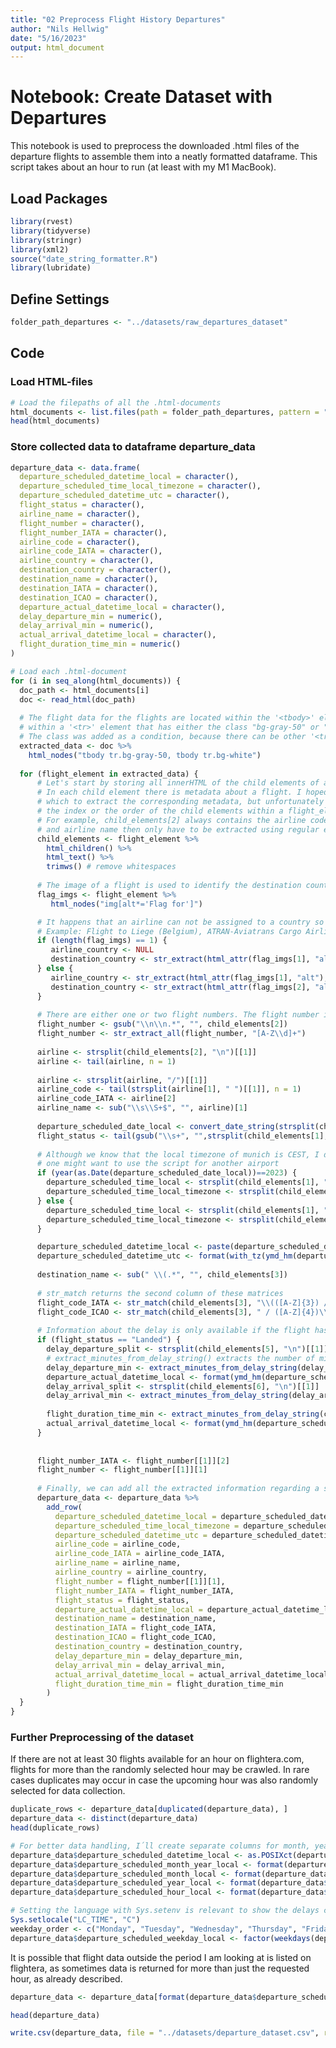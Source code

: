 ```yaml
---
title: "02 Preprocess Flight History Departures"
author: "Nils Hellwig"
date: "5/16/2023"
output: html_document
---
```


# Notebook: Create Dataset with Departures

This notebook is used to preprocess the downloaded .html files of the departure flights to assemble them into a neatly formatted dataframe. This script takes about an hour to run (at least with my M1 MacBook).

## Load Packages

```r
library(rvest)
library(tidyverse)
library(stringr)
library(xml2)
source("date_string_formatter.R")
library(lubridate)
```

## Define Settings

```r
folder_path_departures <- "../datasets/raw_departures_dataset"
```

## Code

### Load HTML-files

```r
# Load the filepaths of all the .html-documents
html_documents <- list.files(path = folder_path_departures, pattern = "\\.html$", full.names = TRUE)
head(html_documents)
```

### Store collected data to dataframe departure_data

```r
departure_data <- data.frame(
  departure_scheduled_datetime_local = character(),
  departure_scheduled_time_local_timezone = character(),
  departure_scheduled_datetime_utc = character(),
  flight_status = character(),
  airline_name = character(),
  flight_number = character(),
  flight_number_IATA = character(),
  airline_code = character(),
  airline_code_IATA = character(),
  airline_country = character(),
  destination_country = character(),
  destination_name = character(),
  destination_IATA = character(),
  destination_ICAO = character(),
  departure_actual_datetime_local = character(),
  delay_departure_min = numeric(),
  delay_arrival_min = numeric(),
  actual_arrival_datetime_local = character(),
  flight_duration_time_min = numeric()
)
```

```r
# Load each .html-document
for (i in seq_along(html_documents)) {
  doc_path <- html_documents[i]
  doc <- read_html(doc_path)
  
  # The flight data for the flights are located within the '<tbody>' element. Each flight is 
  # within a '<tr>' element that has either the class "bg-gray-50" or "bg-white". 
  # The class was added as a condition, because there can be other '<tr>' elements within the <tbody> element, but they do not contain flight data.
  extracted_data <- doc %>%
    html_nodes("tbody tr.bg-gray-50, tbody tr.bg-white")
  
  for (flight_element in extracted_data) {
      # Let's start by storing all innerHTML of the child elements of a flight's flight_element.
      # In each child element there is metadata about a flight. I hoped that each child element would have an id/class with 
      # which to extract the corresponding metadata, but unfortunately this was not the case. However, I noticed that 
      # the index or the order of the child elements within a flight_element is sufficient to know which child element contains which information. 
      # For example, child_elements[2] always contains the airline code and airline name for each flight. airline code 
      # and airline name then only have to be extracted using regular expressions.
      child_elements <- flight_element %>%
        html_children() %>%
        html_text() %>%
        trimws() # remove whitespaces
      
      # The image of a flight is used to identify the destination country / airline country      
      flag_imgs <- flight_element %>%
         html_nodes("img[alt*='Flag for']")

      # It happens that an airline can not be assigned to a country so that there's no flag icon.
      # Example: Flight to Liege (Belgium), ATRAN-Aviatrans Cargo Airlines, see here: https://www.flightera.net/en/airport/Munich/EDDM/departure/2017-12-13%2022_00?
      if (length(flag_imgs) == 1) {
         airline_country <- NULL
         destination_country <- str_extract(html_attr(flag_imgs[1], "alt"), "(?<=Flag for ).*")
      } else {
         airline_country <- str_extract(html_attr(flag_imgs[1], "alt"), "(?<=Flag for ).*")
         destination_country <- str_extract(html_attr(flag_imgs[2], "alt"), "(?<=Flag for ).*")
      }
     
      # There are either one or two flight numbers. The flight number is located before the first two \n\n inside child_elements[2]
      flight_number <- gsub("\\n\\n.*", "", child_elements[2])
      flight_number <- str_extract_all(flight_number, "[A-Z\\d]+")
      
      airline <- strsplit(child_elements[2], "\n")[[1]]
      airline <- tail(airline, n = 1)
    
      airline <- strsplit(airline, "/")[[1]]
      airline_code <- tail(strsplit(airline[1], " ")[[1]], n = 1)
      airline_code_IATA <- airline[2]
      airline_name <- sub("\\s\\S+$", "", airline)[1]
      
      departure_scheduled_date_local <- convert_date_string(strsplit(child_elements[1], "\n")[[1]][1])
      flight_status <- tail(gsub("\\s+", "",strsplit(child_elements[1], "\n")[[1]]), n = 1)
 
      # Although we know that the local timezone of munich is CEST, I decided to extract that data too because 
      # one might want to use the script for another airport
      if (year(as.Date(departure_scheduled_date_local))==2023) {
        departure_scheduled_time_local <- strsplit(child_elements[1], "\n")[[1]][7]
        departure_scheduled_time_local_timezone <- strsplit(child_elements[1], "\n")[[1]][8]
      } else {
        departure_scheduled_time_local <- strsplit(child_elements[1], "\n")[[1]][8]
        departure_scheduled_time_local_timezone <- strsplit(child_elements[1], "\n")[[1]][9]
      }

      departure_scheduled_datetime_local <- paste(departure_scheduled_date_local, departure_scheduled_time_local)
      departure_scheduled_datetime_utc <- format(with_tz(ymd_hm(departure_scheduled_datetime_local, tz = "CEST"), "UTC"), "%Y-%m-%d %H:%M")
     
      destination_name <- sub(" \\(.*", "", child_elements[3])
      
      # str_match returns the second column of these matrices
      flight_code_IATA <- str_match(child_elements[3], "\\(([A-Z]{3}) /")[, 2]
      flight_code_ICAO <- str_match(child_elements[3], " / ([A-Z]{4})\\)")[, 2]
      
      # Information about the delay is only available if the flight has landed and has not been cancelled or for the case that the status is unknown.
      if (flight_status == "Landed") {
        delay_departure_split <- strsplit(child_elements[5], "\n")[[1]]
        # extract_minutes_from_delay_string() extracts the number of minutes from a string like "23min late" or "1h 15min late"
        delay_departure_min <- extract_minutes_from_delay_string(delay_departure_split)
        departure_actual_datetime_local <- format(ymd_hm(departure_scheduled_datetime_local) + minutes(delay_departure_min), "%Y-%m-%d %H:%M")
        delay_arrival_split <- strsplit(child_elements[6], "\n")[[1]]
        delay_arrival_min <- extract_minutes_from_delay_string(delay_arrival_split)
        
        flight_duration_time_min <- extract_minutes_from_delay_string(child_elements[7])
        actual_arrival_datetime_local <- format(ymd_hm(departure_scheduled_datetime_local) + minutes(flight_duration_time_min + delay_departure_min), "%Y-%m-%d %H:%M")
      }
      
      
      flight_number_IATA <- flight_number[[1]][2]
      flight_number <- flight_number[[1]][1]
      
      # Finally, we can add all the extracted information regarding a specific flight to our dataframe
      departure_data <- departure_data %>%
        add_row(
          departure_scheduled_datetime_local = departure_scheduled_datetime_local,
          departure_scheduled_time_local_timezone = departure_scheduled_time_local_timezone,
          departure_scheduled_datetime_utc = departure_scheduled_datetime_utc,
          airline_code = airline_code,
          airline_code_IATA = airline_code_IATA,
          airline_name = airline_name,
          airline_country = airline_country,
          flight_number = flight_number[[1]][1],
          flight_number_IATA = flight_number_IATA,
          flight_status = flight_status,
          departure_actual_datetime_local = departure_actual_datetime_local,
          destination_name = destination_name,
          destination_IATA = flight_code_IATA,
          destination_ICAO = flight_code_ICAO,
          destination_country = destination_country,
          delay_departure_min = delay_departure_min,
          delay_arrival_min = delay_arrival_min,
          actual_arrival_datetime_local = actual_arrival_datetime_local,
          flight_duration_time_min = flight_duration_time_min
        )
  }
}
```

### Further Preprocessing of the dataset

If there are not at least 30 flights available for an hour on flightera.com, flights for more than the randomly selected hour may be crawled. In rare cases duplicates may occur in case the upcoming hour was also randomly selected for data collection.

```r
duplicate_rows <- departure_data[duplicated(departure_data), ]
departure_data <- distinct(departure_data)
head(duplicate_rows)
```

```r
# For better data handling, I´ll create separate columns for month, year and hour of the planned departures.
departure_data$departure_scheduled_datetime_local <- as.POSIXct(departure_data$departure_scheduled_datetime_local, format = "%Y-%m-%d %H:%M")
departure_data$departure_scheduled_month_year_local <- format(departure_data$departure_scheduled_datetime_local, "%Y-%m")
departure_data$departure_scheduled_month_local <- format(departure_data$departure_scheduled_datetime_local, "%m")
departure_data$departure_scheduled_year_local <- format(departure_data$departure_scheduled_datetime_local, "%Y")
departure_data$departure_scheduled_hour_local <- format(departure_data$departure_scheduled_datetime_local, format = "%H")

# Setting the language with Sys.setenv is relevant to show the delays correctly depending on the week (names should be in English in the plot)
Sys.setlocale("LC_TIME", "C")
weekday_order <- c("Monday", "Tuesday", "Wednesday", "Thursday", "Friday", "Saturday", "Sunday")
departure_data$departure_scheduled_weekday_local <- factor(weekdays(departure_data$departure_scheduled_datetime_local), levels = weekday_order)
```

It is possible that flight data outside the period I am looking at is listed on flightera, as sometimes data is returned for more than just the requested hour, as already described.

```r
departure_data <- departure_data[format(departure_data$departure_scheduled_datetime_local, "%Y-%m") >= "2017-10" & format(departure_data$departure_scheduled_datetime_local, "%Y-%m") <= "2023-05", ]
```


```r
head(departure_data)
```

```r
write.csv(departure_data, file = "../datasets/departure_dataset.csv", row.names = FALSE)
```
